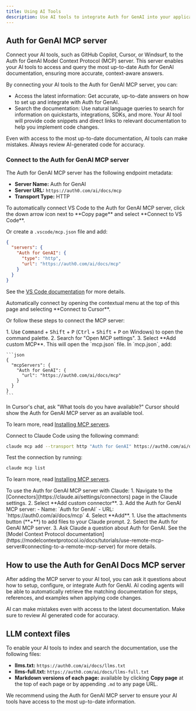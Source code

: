 ```yaml
---
title: Using AI Tools
description: Use AI tools to integrate Auth for GenAI into your application.
---
```


## Auth for GenAI MCP server
Connect your AI tools, such as GitHub Copilot, Cursor, or Windsurf, to the Auth for GenAI Model Context Protocol (MCP) server.
This server enables your AI tools to access and query the most up-to-date Auth for GenAI documentation, ensuring more accurate, context-aware answers.

By connecting your AI tools to the Auth for GenAI MCP server, you can:

- Access the latest information: Get accurate, up-to-date answers on how to set up and integrate with Auth for GenAI.
- Search the documentation: Use natural language queries to search for information on quickstarts, integrations, SDKs, and more. Your AI tool will provide code snippets and direct links to relevant documentation to help you implement code changes.

<Note>Even with access to the most up-to-date documentation, AI tools can make mistakes. Always review AI-generated code for accuracy.</Note>

### Connect to the Auth for GenAI MCP server
The Auth for GenAI MCP server has the following endpoint metadata:

- **Server Name:** Auth for GenAI
- **Server URL:** `https://auth0.com/ai/docs/mcp`
- **Transport Type:** HTTP


<Tabs>
<Tab title="VS Code">
<Tip>To automatically connect VS Code to the Auth for GenAI MCP server, click the down arrow icon next to **Copy page** and select **Connect to VS Code**.</Tip>

Or create a `.vscode/mcp.json` file and add:

```json
{
  "servers": {
    "Auth for GenAI": {
      "type": "http",
      "url": "https://auth0.com/ai/docs/mcp"
    }
  }
}
```

See the [VS Code documentation](https://code.visualstudio.com/docs/copilot/chat/mcp-servers) for more details.
</Tab>

<Tab title="Cursor">
<Tip>Automatically connect by opening the contextual menu at the top of this page and selecting **Connect to Cursor**.</Tip>

Or follow these steps to connect the MCP server:

<Steps>
  <Step title="Open MCP settings">
    1. Use <kbd>Command</kbd> + <kbd>Shift</kbd> + <kbd>P</kbd> (<kbd>Ctrl</kbd> + <kbd>Shift</kbd> + <kbd>P</kbd> on Windows) to open the command palette.
    2. Search for "Open MCP settings".
    3. Select **Add custom MCP**. This will open the `mcp.json` file.
  </Step>
  <Step title="Configure the Auth for GenAI MCP server">
    In `mcp.json`, add:

    ```json
    {
      "mcpServers": {
        "Auth for GenAI": {
          "url": "https://auth0.com/ai/docs/mcp"
        }
      }
    }
    ```
  </Step>
  <Step title="Test the connection">
    In Cursor's chat, ask "What tools do you have available?" Cursor should show the Auth for GenAI MCP server as an available tool.
  </Step>
</Steps>

To learn more, read [Installing MCP servers](https://docs.cursor.com/en/context/mcp#installing-mcp-servers).
</Tab>

<Tab title="Claude Code">
Connect to Claude Code using the following command:

```bash
claude mcp add --transport http "Auth for GenAI" https://auth0.com/ai/docs/mcp
```

Test the connection by running:

```bash
claude mcp list
```

To learn more, read [Installing MCP servers](https://docs.anthropic.com/en/docs/claude-code/mcp#installing-mcp-servers).
</Tab>

<Tab title="Claude">
To use the Auth for GenAI MCP server with Claude:
<Steps>
  <Step title="Add the Auth for GenAI MCP server to Claude">
    1. Navigate to the [Connectors](https://claude.ai/settings/connectors) page in the Claude settings. 
    2. Select **Add custom connector**.
    3. Add the Auth for GenAI MCP server:
      - Name: `Auth for GenAI`
      - URL: `https://auth0.com/ai/docs/mcp`
    4. Select **Add**.
  </Step>
  <Step title="Access the MCP server in your chat">
    1. Use the attachments button (**+**) to add files to your Claude prompt.
    2. Select the Auth for GenAI MCP server.
    3. Ask Claude a question about Auth for GenAI.
  </Step>
</Steps>
See the [Model Context Protocol documentation](https://modelcontextprotocol.io/docs/tutorials/use-remote-mcp-server#connecting-to-a-remote-mcp-server) for more details.
</Tab>
</Tabs>


## How to use the Auth for GenAI Docs MCP server
After adding the MCP server to your AI tool, you can ask it questions about how to setup, configure, or integrate Auth for GenAI. AI coding agents will be able to automatically retrieve the matching documentation for steps, references, and examples when applying code changes. 


<Note>AI can make mistakes even with access to the latest documentation. Make sure to review AI generated code for accuracy.</Note>

## LLM context files
To enable your AI tools to index and search the documentation, use the following files:

- **llms.txt:** `https://auth0.com/ai/docs/llms.txt`
- **llms-full.txt:** `https://auth0.com/ai/docs/llms-full.txt`
- **Markdown versions of each page:** available by clicking **Copy page** at the top of each page or by appending `.md` to any page URL.

We recommend using the Auth for GenAI MCP server to ensure your AI tools have access to the most up-to-date information.